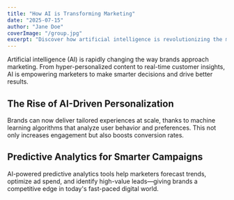 ```yaml
---
title: "How AI is Transforming Marketing"
date: "2025-07-15"
author: "Jane Doe"
coverImage: "/group.jpg"
excerpt: "Discover how artificial intelligence is revolutionizing the marketing landscape, from personalization to predictive analytics."
---
```


Artificial intelligence (AI) is rapidly changing the way brands approach marketing. From hyper-personalized content to real-time customer insights, AI is empowering marketers to make smarter decisions and drive better results.

## The Rise of AI-Driven Personalization

Brands can now deliver tailored experiences at scale, thanks to machine learning algorithms that analyze user behavior and preferences. This not only increases engagement but also boosts conversion rates.

## Predictive Analytics for Smarter Campaigns

AI-powered predictive analytics tools help marketers forecast trends, optimize ad spend, and identify high-value leads—giving brands a competitive edge in today's fast-paced digital world.
